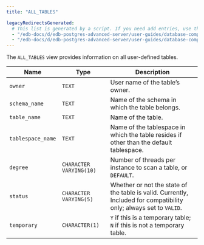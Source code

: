 ```yaml
---
title: "ALL_TABLES"

legacyRedirectsGenerated:
  # This list is generated by a script. If you need add entries, use the `legacyRedirects` key.
  - "/edb-docs/d/edb-postgres-advanced-server/user-guides/database-compatibility-for-oracle-developers-catalog-views-guide/13/all_tables.html"
  - "/edb-docs/d/edb-postgres-advanced-server/user-guides/database-compatibility-for-oracle-developers-catalog-views-guide/latest/all_tables.html"
---
```


<div id="all_tables" class="registered_link"></div>

The `ALL_TABLES` view provides information on all user-defined tables.

| Name              | Type                    | Description                                                                                                        |
| ----------------- | ----------------------- | ------------------------------------------------------------------------------------------------------------------ |
| `owner`           | `TEXT`                  | User name of the table’s owner.                                                                                    |
| `schema_name`     | `TEXT`                  | Name of the schema in which the table belongs.                                                                     |
| `table_name`      | `TEXT`                  | Name of the table.                                                                                                 |
| `tablespace_name` | `TEXT`                  | Name of the tablespace in which the table resides if other than the default tablespace.                            |
| `degree`          | `CHARACTER VARYING(10)` | Number of threads per instance to scan a table, or `DEFAULT`.                                                      |
| `status`          | `CHARACTER VARYING(5)`  | Whether or not the state of the table is valid. Currently, Included for compatibility only; always set to `VALID`. |
| `temporary`       | `CHARACTER(1)`          | `Y` if this is a temporary table; `N` if this is not a temporary table.                                            |
